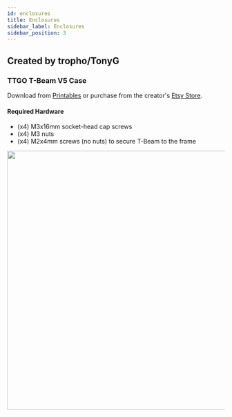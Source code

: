```yaml
---
id: enclosures
title: Enclosures
sidebar_label: Enclosures
sidebar_position: 3
---
```



## Created by tropho/TonyG

### TTGO T-Beam V5 Case

Download from [Printables](https://www.printables.com/model/127253-t-beam-case-for-meshtastic-v5) or purchase from the creator's [Etsy Store](https://www.etsy.com/listing/1173559418/meshtastic-t-beam-case-for-neo-m8n).

#### Required Hardware

- (x4) M3x16mm socket-head cap screws
- (x4) M3 nuts
- (x4) M2x4mm screws (no nuts) to secure T-Beam to the frame

<img src={TrophoTbeam} width="600" align="left" />
